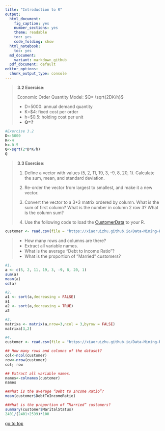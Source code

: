 ```yaml
---
title: "Introduction to R"
output:
  html_document: 
    fig_caption: yes
    number_sections: yes
    theme: readable
    toc: yes
    code_folding: show
  html_notebook:
    toc: yes
  md_document:
    variant: markdown_github
  pdf_document: default
editor_options: 
  chunk_output_type: console
---
```


> **3.2 Exercise: **
> 
> Economic Order Quantity Model: $Q= \sqrt{2DK/h}$
> 
> - D=5000: annual demand quantity
> - K=$4: fixed cost per order
> - h=$0.5: holding cost per unit
> - **Q=?**

```r
#Exercise 3.2
D<-5000
K<-4
h<-0.5
Q<-sqrt(2*D*K/h)
Q 
```

> **3.3 Exercise: **
>
> 1. Define a vector with values (5, 2, 11, 19, 3, -9, 8, 20, 1). Calculate the sum, mean, and standard deviation.
> 2. Re-order the vector from largest to smallest, and make it a new vector.
> 3. Convert the vector to a 3*3 matrix ordered by column. What is the sum of first column? What is the number in column 2 row 3? What is the column sum?
> 
> 4. Use the following code to load the [CustomerData](data/CustomerData.csv) to your R.
```r
customer <- read.csv(file = "https://xiaoruizhu.github.io/Data-Mining-R/lecture/data/CustomerData.csv")
```
>   - How many rows and columns are there?
>   - Extract all variable names.
>   - What is the average “Debt to Income Ratio”?
>   - What is the proportion of “Married” customers?

```r
#1.
a <- c(5, 2, 11, 19, 3, -9, 8, 20, 1)
sum(a)
mean(a)
sd(a)

#2.
a1 <- sort(a,decreasing = FALSE)
a1
a2 <- sort(a,decreasing = TRUE)
a2

#3. 
matrixa <- matrix(a,nrow=3,ncol = 3,byrow = FALSE)
matrixa[3,2]

#4.
customer <- read.csv(file = "https://xiaoruizhu.github.io/Data-Mining-R/lecture/data/CustomerData.csv")

## How many rows and columns of the dataset?
col<-ncol(customer)
row<-nrow(customer)
col; row

## Extract all variable names.
names<-colnames(customer)
names

##What is the average “Debt to Income Ratio”?
mean(customer$DebtToIncomeRatio)

##What is the proportion of “Married” customers?
summary(customer$MaritalStatus)
2401/(2401+2599)*100
```

[go to top](#header)

